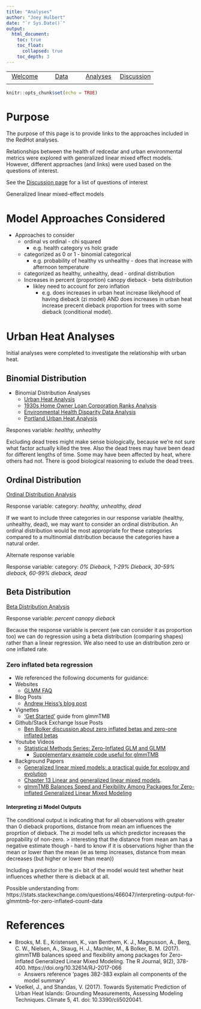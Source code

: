 ```yaml
---
title: "Analyses"
author: "Joey Hulbert"
date: "`r Sys.Date()`"
output: 
  html_document:
    toc: true
    toc_float:
      collapsed: true
    toc_depth: 3
---
```


|            |            |            |            |
|:----------:|:----------:|:----------:|:----------:|
|[Welcome](https://jmhulbert.github.io/redhot)|[Data](https://jmhulbert.github.io/redhot/data)|[Analyses](https://jmhulbert.github.io/redhot/analyses)|[Discussion](https://jmhulbert.github.io/redhot/discussion)|
|             |           |            |            |


```r
knitr::opts_chunk$set(echo = TRUE)
```


# Purpose

The purpose of this page is to provide links to the approaches included in the RedHot analyses. 

Relationships between the health of redcedar and urban environmental metrics were explored with generalized linear mixed effect models. However, different approaches (and links) were used based on the questions of interest. 

See the [Discussion page](https://jmhulbert.github.io/redcedar/discussion) for a list of questions of interest

  
Generalized linear mixed-effect models

# Model Approaches Considered

* Approaches to consider 
  + ordinal vs ordinal - chi squared 
    + e.g. health category vs holc grade
  + categorized as 0 or 1 - binomial categorical
    + e.g. probability of healthy vs unhealthy - does that increase with afternoon temperature
  + categorized as healthy, unhealthy, dead - ordinal distribution
  + Increases in percent (proportion) canopy dieback - beta distribution 
    + likley need to account for zero inflation
      + e.g. does increases in urban heat increase likelyhood of having dieback (zi model) AND does increases in urban heat increase precent dieback proportion for trees with some dieback (conditional model).

# Urban Heat Analyses

Initial analyses were completed to investigate the relationship with urban heat. 


## Binomial Distribution

* Binomial Distribution Analyses
  + [Urban Heat Analysis](https://jmhulbert.github.io/redhot/analyses/heat/binomial/)
  + [1930s Home Owner Loan Corporation Ranks Analysis](https://jmhulbert.github.io/redhot/analyses/holc/binomial/)
  + [Environmental Health Disparity Data Analysis](https://jmhulbert.github.io/redhot/analyses/ehd/binomial/)
  + [Portland Urban Heat Analysis](https://jmhulbert.github.io/redhot/analyses/portland/heat/binomial/)

Respones variable: *healthy, unhealthy*

Excluding dead trees might make sense biologically, because we're not sure what factor actually killed the tree. Also the dead trees may have been dead for different lengths of time. Some may have been affected by heat, where others had not. There is good biological reasoning to exlude the dead trees. 


## Ordinal Distribution

[Ordinal Distribution Analysis](https://jmhulbert.github.io/redhot/analyses/heat/ordinal/)

Response variable: category: *healthy, unhealthy, dead*

If we want to include three categories in our response variable (healthy, unhealthy, dead), we may want to consider an ordinal distribution. An ordinal distribution would be most appropriate for these categories compared to a multinomial distribution because the categories have a natural order. 

Alternate response variable

Response variable: category: *0% Dieback, 1-29% Dieback, 30-59% dieback, 60-99% dieback, dead*


## Beta Distribution

[Beta Distribution Analysis](https://jmhulbert.github.io/redhot/analyses/heat/beta/)

Response variable: *percent canopy dieback*

Because the response variable is percent (we can consider it as proportion too) we can do regression using a beta distribution (comparing shapes) rather than a linear regression. We also need to use an distribution zero or one inflated rate. 


### Zero inflated beta regression

* We referenced the following documents for guidance:
+ Websites
  + [GLMM FAQ](https://bbolker.github.io/mixedmodels-misc/glmmFAQ.html)
+ Blog Posts
  + [Andrew Heiss's blog post](https://www.andrewheiss.com/blog/2021/11/08/beta-regression-guide/#linear-probability-models) 
+ Vignettes
  + ['Get Started'](https://glmmtmb.github.io/glmmTMB/articles/glmmTMB.html) guide from glmmTMB
+ Github/Stack Exchange Issue Posts
  + [Ben Bolker discussion about zero inflated betas and zero-one inflated betas](https://github.com/glmmTMB/glmmTMB/issues/507)
+ Youtube Videos
  + [Statistical Methods Series: Zero-Inflated GLM and GLMM](https://www.youtube.com/watch?v=ISN9SE__QOU&t=35s)
    + [Supplementary example code useful for glmmTMB](https://github.com/eco4cast/Statistical-Methods-Seminar-Series/blob/main/zuur-ieno_zero-inflated-models/RCode/Owls_ESA.R)
+ Background Papers
  + [Generalized linear mixed models: a practical guide for ecology and evolution](https://www.sciencedirect.com/science/article/abs/pii/S0169534709000196) 
  + [Chapter 13 Linear and generalized linear mixed models](https://academic.oup.com/book/41052/chapter-abstract/349379451?redirectedFrom=fulltext&login=false).
  + [glmmTMB Balances Speed and Flexibility
Among Packages for Zero-inflated
Generalized Linear Mixed Modeling](https://journal.r-project.org/archive/2017/RJ-2017-066/RJ-2017-066.pdf)


#### Interpreting zi Model Outputs

The conditional output is indicating that for all observations with greater than 0 dieback proportions, distance from mean am influences the proprtion of dieback. The zi model tells us which predictor increases the propability of non-zero. 
> interesting that the distance from mean am has a negative estimate though - hard to know if it is observations higher than the mean or lower than the mean (ie as temp increases, distance from mean decreases (but higher or lower than mean))

Including a predictor in the zi= bit of the model would test whether heat influences whether there is dieback at all. 

Possible understanding from: https://stats.stackexchange.com/questions/466047/interpreting-output-for-glmmtmb-for-zero-inflated-count-data 

# References

  + Brooks, M. E., Kristensen, K., van Benthem, K. J., Magnusson, A., Berg, C. W., Nielsen, A., Skaug, H. J., Machler, M., & Bolker, B. M. (2017). glmmTMB balances speed and flexibility among packages for Zero-inflated Generalized Linear Mixed Modeling. The R Journal, 9(2), 378-400. https://doi.org/10.32614/RJ-2017-066  
    + Answers reference 'pages 382-383 explain all components of the model summary'
 + Voelkel, J., and Shandas, V. (2017). Towards Systematic Prediction of Urban Heat Islands: Grounding Measurements, Assessing Modeling Techniques. Climate 5, 41. doi: 10.3390/cli5020041.

